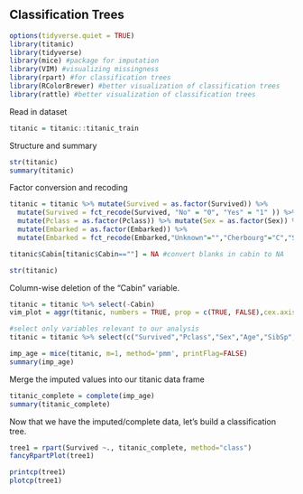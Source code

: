 ## Classification Trees

```{r}
options(tidyverse.quiet = TRUE)
library(titanic)
library(tidyverse)
library(mice) #package for imputation
library(VIM) #visualizing missingness
library(rpart) #for classification trees
library(RColorBrewer) #better visualization of classification trees
library(rattle) #better visualization of classification trees
```

Read in dataset   
```{r}
titanic = titanic::titanic_train
```
Structure and summary
```{r}
str(titanic)
summary(titanic)
```

Factor conversion and recoding  
```{r}
titanic = titanic %>% mutate(Survived = as.factor(Survived)) %>% 
  mutate(Survived = fct_recode(Survived, "No" = "0", "Yes" = "1" )) %>%
  mutate(Pclass = as.factor(Pclass)) %>% mutate(Sex = as.factor(Sex)) %>%
  mutate(Embarked = as.factor(Embarked)) %>% 
  mutate(Embarked = fct_recode(Embarked,"Unknown"="","Cherbourg"="C","Southampton"="S","Queenstown"="Q"))

titanic$Cabin[titanic$Cabin==""] = NA #convert blanks in cabin to NA

str(titanic)
```

Column-wise deletion of the "Cabin" variable.  
```{r}
titanic = titanic %>% select(-Cabin) 
vim_plot = aggr(titanic, numbers = TRUE, prop = c(TRUE, FALSE),cex.axis=.7)
```

```{r}
#select only variables relevant to our analysis
titanic = titanic %>% select(c("Survived","Pclass","Sex","Age","SibSp","Parch","Embarked"))

imp_age = mice(titanic, m=1, method='pmm', printFlag=FALSE)
summary(imp_age)
```

Merge the imputed values into our titanic data frame  
```{r}
titanic_complete = complete(imp_age) 
summary(titanic_complete)
```

Now that we have the imputed/complete data, let's build a classification tree.  
```{r}
tree1 = rpart(Survived ~., titanic_complete, method="class")
fancyRpartPlot(tree1)
```
```{r}
printcp(tree1)
plotcp(tree1)
```









